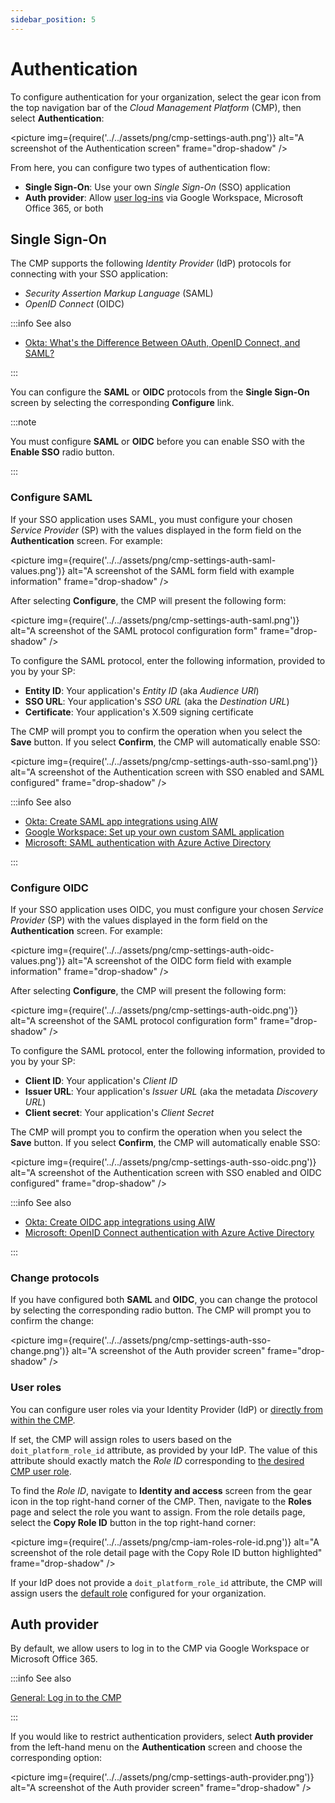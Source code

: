 ```yaml
---
sidebar_position: 5
---
```


# Authentication

To configure authentication for your organization, select the gear icon from the top navigation bar of the _Cloud Management Platform_ (CMP), then select **Authentication**:

<picture
  img={require('../../assets/png/cmp-settings-auth.png')}
  alt="A screenshot of the Authentication screen"
  frame="drop-shadow"
/>

From here, you can configure two types of authentication flow:

- **Single Sign-On**: Use your own _Single Sign-On_ (SSO) application
- **Auth provider**: Allow [user log-ins](../general/log-in.mdx) via Google Workspace, Microsoft Office 365, or both

## Single Sign-On

The CMP supports the following _Identity Provider_ (IdP) protocols for connecting with your SSO application:

- _Security Assertion Markup Language_ (SAML)
- _OpenID Connect_ (OIDC)

:::info See also

- [Okta: What's the Difference Between OAuth, OpenID Connect, and SAML?](https://www.okta.com/uk/identity-101/whats-the-difference-between-oauth-openid-connect-and-saml/)

:::

You can configure the **SAML** or **OIDC** protocols from the **Single Sign-On** screen by selecting the corresponding **Configure** link.

:::note

You must configure **SAML** or **OIDC** before you can enable SSO with the **Enable SSO** radio button.

:::

### Configure SAML

If your SSO application uses SAML, you must configure your chosen _Service Provider_ (SP) with the values displayed in the form field on the **Authentication** screen. For example:

<picture
  img={require('../../assets/png/cmp-settings-auth-saml-values.png')}
  alt="A screenshot of the SAML form field with example information"
  frame="drop-shadow"
/>

After selecting **Configure**, the CMP will present the following form:

<picture
  img={require('../../assets/png/cmp-settings-auth-saml.png')}
  alt="A screenshot of the SAML protocol configuration form"
  frame="drop-shadow"
/>

To configure the SAML protocol, enter the following information, provided to you by your SP:

- **Entity ID**: Your application's _Entity ID_ (aka _Audience URI_)
- **SSO URL**: Your application's _SSO URL_ (aka the _Destination URL_)
- **Certificate**: Your application's X.509 signing certificate

The CMP will prompt you to confirm the operation when you select the **Save** button. If you select **Confirm**, the CMP will automatically enable SSO:

<picture
  img={require('../../assets/png/cmp-settings-auth-sso-saml.png')}
  alt="A screenshot of the Authentication screen with SSO enabled and SAML configured"
  frame="drop-shadow"
/>

:::info See also

- [Okta: Create SAML app integrations using AIW](https://help.okta.com/oie/en-us/Content/Topics/Apps/Apps_App_Integration_Wizard_SAML.htm)
- [Google Workspace: Set up your own custom SAML application](https://support.google.com/a/answer/6087519?hl=en)
- [Microsoft: SAML authentication with Azure Active Directory](https://docs.microsoft.com/en-us/azure/active-directory/fundamentals/auth-saml)

:::

### Configure OIDC

If your SSO application uses OIDC, you must configure your chosen _Service Provider_ (SP) with the values displayed in the form field on the **Authentication** screen. For example:

<picture
  img={require('../../assets/png/cmp-settings-auth-oidc-values.png')}
  alt="A screenshot of the OIDC form field with example information"
  frame="drop-shadow"
/>

After selecting **Configure**, the CMP will present the following form:

<picture
  img={require('../../assets/png/cmp-settings-auth-oidc.png')}
  alt="A screenshot of the SAML protocol configuration form"
  frame="drop-shadow"
/>

To configure the SAML protocol, enter the following information, provided to you by your SP:

- **Client ID**: Your application's _Client ID_
- **Issuer URL**: Your application's _Issuer URL_ (aka the metadata _Discovery URL_)
- **Client secret**: Your application's _Client Secret_

The CMP will prompt you to confirm the operation when you select the **Save** button. If you select **Confirm**, the CMP will automatically enable SSO:

<picture
  img={require('../../assets/png/cmp-settings-auth-sso-oidc.png')}
  alt="A screenshot of the Authentication screen with SSO enabled and OIDC configured"
  frame="drop-shadow"
/>

:::info See also

- [Okta: Create OIDC app integrations using AIW](https://help.okta.com/oie/en-us/Content/Topics/Apps/Apps_App_Integration_Wizard_OIDC.htm)
- [Microsoft: OpenID Connect authentication with Azure Active Directory](https://docs.microsoft.com/en-us/azure/active-directory/fundamentals/auth-oidc)

:::

### Change protocols

If you have configured both **SAML** and **OIDC**, you can change the protocol by selecting the corresponding radio button. The CMP will prompt you to confirm the change:

<picture
  img={require('../../assets/png/cmp-settings-auth-sso-change.png')}
  alt="A screenshot of the Auth provider screen"
  frame="drop-shadow"
/>

### User roles

You can configure user roles via your Identity Provider (IdP) or [directly from within the CMP](../user-management/manage-roles.mdx).

If set, the CMP will assign roles to users based on the `doit_platform_role_id` attribute, as provided by your IdP. The value of this attribute should exactly match the _Role ID_ corresponding to [the desired CMP user role](../user-management/manage-roles.mdx).

To find the _Role ID_, navigate to **Identity and access** screen from the gear icon in the top right-hand corner of the CMP. Then, navigate to the **Roles** page and select the role you want to assign. From the role details page, select the **Copy Role ID** button in the top right-hand corner:

<picture
  img={require('../../assets/png/cmp-iam-roles-role-id.png')}
  alt="A screenshot of the role detail page with the Copy Role ID button highlighted"
  frame="drop-shadow"
/>

If your IdP does not provide a `doit_platform_role_id` attribute, the CMP will assign users the [default role](../user-management/manage-roles.mdx#setting-a-default-role) configured for your organization.

## Auth provider

By default, we allow users to log in to the CMP via Google Workspace or Microsoft Office 365.

:::info See also

[General: Log in to the CMP](../general/log-in.mdx)

:::

If you would like to restrict authentication providers, select **Auth provider** from the left-hand menu on the **Authentication** screen and choose the corresponding option:

<picture
  img={require('../../assets/png/cmp-settings-auth-provider.png')}
  alt="A screenshot of the Auth provider screen"
  frame="drop-shadow"
/>
